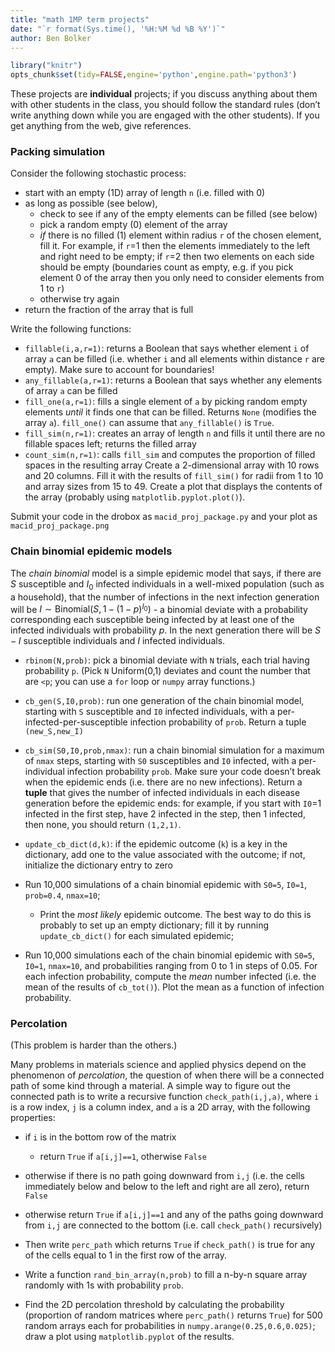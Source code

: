 ```yaml
---
title: "math 1MP term projects"
date: "`r format(Sys.time(), '%H:%M %d %B %Y')`"
author: Ben Bolker
---
```


```r
library("knitr")
opts_chunk$set(tidy=FALSE,engine='python',engine.path='python3')
```

These projects are **individual** projects; if you discuss anything about them with other students in the class, you should follow the standard rules (don't write anything down while you are engaged with the other students).  If you get anything from the web, give references.

### Packing simulation

Consider the following stochastic process:

- start with an empty (1D) array of length `n` (i.e. filled with 0)
- as long as possible (see below),
    - check to see if any of the empty elements can be filled (see below)
    - pick a random empty (0) element of the array
	- *if* there is no filled (1) element within radius `r` of the chosen element, fill it. For example, if `r`=1 then the elements immediately to the left and right need to be empty; if `r`=2 then two elements on each side should be empty (boundaries count as empty, e.g. if you pick element 0 of the array then you only need to consider elements from 1 to `r`)
	- otherwise try again
- return the fraction of the array that is full

Write the following functions:

- `fillable(i,a,r=1)`: returns a Boolean that says whether element `i` of array `a` can be filled (i.e. whether `i` and all elements within distance `r` are empty). Make sure to account for boundaries!
- `any_fillable(a,r=1)`: returns a Boolean that says whether any elements of array `a` can be filled
- `fill_one(a,r=1)`: fills a single element of `a` by picking random empty elements *until* it finds one that can be filled.  Returns `None` (modifies the array `a`).  `fill_one()` can assume that `any_fillable()` is `True`.
- `fill_sim(n,r=1)`: creates an array of length `n` and fills it until there are no fillable spaces left; returns the filled array
- `count_sim(n,r=1)`: calls `fill_sim` and computes the proportion of filled spaces in the resulting array
Create a 2-dimensional array with 10 rows and 20 columns. Fill it with the results of `fill_sim()` for radii from 1 to 10 and array sizes from 15 to 49. Create a plot that displays the contents of the array (probably using `matplotlib.pyplot.plot()`).

Submit your code in the drobox as `macid_proj_package.py` and your plot as `macid_proj_package.png`


### Chain binomial epidemic models

The *chain binomial* model is a simple epidemic model that says, if there are $S$ susceptible and $I_0$ infected individuals in a well-mixed population (such as a household), that the number of infections in the next infection generation will be $I \sim \textrm{Binomial}\left(S,1-(1-p)^{I_0}\right)$ - a binomial deviate with a probability corresponding each susceptible being infected by at least one of the infected individuals with probability $p$.  In the next generation there will be $S-I$ susceptible individuals and $I$ infected individuals.

- `rbinom(N,prob)`: pick a binomial deviate with `N` trials, each trial having probability `p`. (Pick `N` Uniform(0,1) deviates and count the number that are `<p`; you can use a `for` loop or `numpy` array functions.)
- `cb_gen(S,I0,prob)`: run one generation of the chain binomial model, starting with `S` susceptible and `I0` infected individuals, with a per-infected-per-susceptible infection probability of `prob`. Return a tuple `(new_S,new_I)`
- `cb_sim(S0,I0,prob,nmax)`: run a chain binomial simulation for a maximum of `nmax` steps, starting with `S0` susceptibles and `I0` infected, with a per-individual infection probability `prob`.  Make sure your code doesn't break when the epidemic ends (i.e. there are no new infections). Return a **tuple** that gives the number of infected individuals in each disease generation before the epidemic ends: for example, if you start with `I0`=1 infected in the first step, have 2 infected in the step, then 1 infected, then none, you should return `(1,2,1)`.
- `update_cb_dict(d,k)`: if the epidemic outcome (`k`) is a key in the dictionary, add one to the value associated with the outcome; if not, initialize the dictionary entry to zero

- Run 10,000 simulations of a chain binomial epidemic with `S0=5`, `I0=1`, `prob=0.4`, `nmax=10`;
    - Print the *most likely* epidemic outcome. The best way to do this is probably to set up an empty dictionary; fill it by running `update_cb_dict()` for each simulated epidemic; 
- Run 10,000 simulations each of the chain binomial epidemic with `S0=5`, `I0=1`, `nmax=10`, and probabilities ranging from 0 to 1 in steps of 0.05. For each infection probability, compute the *mean* number infected (i.e. the mean of the results of `cb_tot()`). Plot the mean as a function of infection probability.

### Percolation

(This problem is harder than the others.)

Many problems in materials science and applied physics depend on the phenomenon of *percolation*, the question of when there will be a connected path of some kind through a material. A simple way to figure out the connected path is to write a recursive function `check_path(i,j,a)`, where `i` is a row index, `j` is a column index, and `a` is a 2D array, with the following properties:

- if `i` is in the bottom row of the matrix
     - return `True` if `a[i,j]==1`, otherwise `False`
- otherwise if there is no path going downward from `i,j` (i.e. the cells immediately below and below to the left and right are all zero), return `False`
- otherwise return `True` if `a[i,j]==1` and any of the paths going downward from `i,j` are connected to the bottom (i.e. call `check_path()` recursively)

- Then write `perc_path` which returns `True` if `check_path()` is true for any of the cells equal to 1 in the first row of the array.

- Write a function `rand_bin_array(n,prob)` to fill a n-by-n square array randomly with 1s with probability `prob`.

- Find the 2D percolation threshold by calculating the probability (proportion of random matrices where `perc_path()` returns `True`) for 500 random arrays each for probabilities in `numpy.arange(0.25,0.6,0.025)`; draw a plot using `matplotlib.pyplot` of the results.
